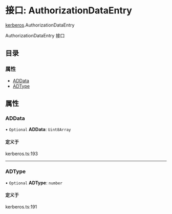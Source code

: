 # 接口: AuthorizationDataEntry

[kerberos](/templates/protocols/javascript/modules/kerberos).AuthorizationDataEntry

AuthorizationDataEntry 接口

## 目录

### 属性

- [ADData](/templates/protocols/javascript/modules/kerberos.AuthorizationDataEntry#addata)
- [ADType](/templates/protocols/javascript/modules/kerberos.AuthorizationDataEntry#adtype)

## 属性

### ADData

• `Optional` **ADData**: `Uint8Array`

#### 定义于

kerberos.ts:193

___

### ADType

• `Optional` **ADType**: `number`

#### 定义于

kerberos.ts:191
